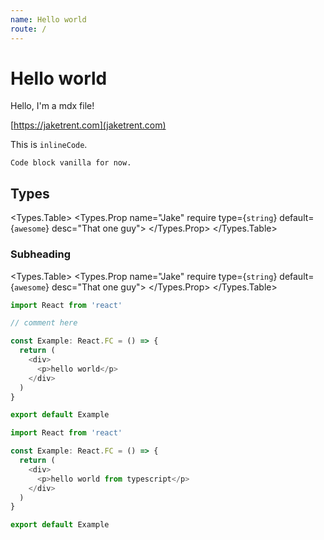 ```yaml
---
name: Hello world
route: /
---
```



# Hello world

Hello, I'm a mdx file!

[https://jaketrent.com](jaketrent.com)

This is `inlineCode`.

```
Code block vanilla for now.
```

## Types

<Types.Table>
  <Types.Prop name="Jake" require type={<code>string</code>} default={<code>awesome</code>} desc="That one guy">
  </Types.Prop>
</Types.Table>

### Subheading

<Types.Table>
  <Types.Prop name="Jake" require type={<code>string</code>} default={<code>awesome</code>} desc="That one guy">
  </Types.Prop>
</Types.Table>

```typescript
import React from 'react'

// comment here

const Example: React.FC = () => {
  return (
    <div>
      <p>hello world</p>
    </div>
  )
}

export default Example
```

```typescript codesandbox=default
import React from 'react'

const Example: React.FC = () => {
  return (
    <div>
      <p>hello world from typescript</p>
    </div>
  )
}

export default Example
```
